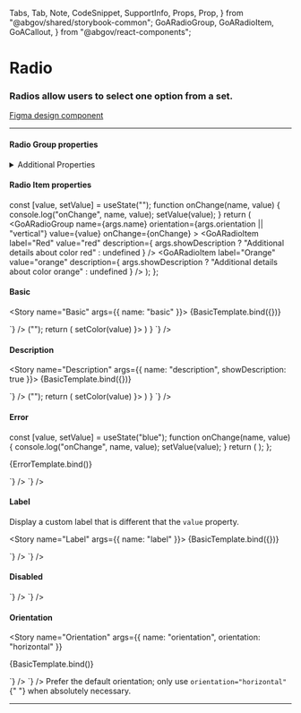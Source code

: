   Tabs,
  Tab,
  Note,
  CodeSnippet,
  SupportInfo,
  Props,
  Prop,
} from "@abgov/shared/storybook-common";
  GoARadioGroup,
  GoARadioItem,
  GoACallout,
} from "@abgov/react-components";

<Meta title="Components/Radio" />

# Radio

### Radios allow users to select one option from a set.

[Figma design component](https://www.figma.com/file/3pb2IK8s2QUqWieH79KdN7/%E2%9D%96-Components-%7C-DDI?node-id=7038%3A246448)

---

#### Radio Group properties

<Props showTabs={true}>
  <Prop
    name="name"
    type="string"
    required="true"
    description="Must match the name assigned to the children"
  />
  <Prop name="value" type="string" description="Value binding" />
  <Prop
    name="orientation"
    type="horizontal | vertical"
    defaultValue="vertical"
    description="Orientation of the radio items"
  />
  <Prop
    name="error"
    type="boolean"
    defaultValue="false"
    description="Set the component to an error state"
  />
  <Prop
    name="disabled"
    lang="angular"
    type="boolean"
    defaultValue="false"
    description="Set the component to disabled. **Use [attr.disabled] with [formControl]**"
  />
  <Prop
    name="disabled"
    lang="react"
    type="boolean"
    defaultValue="false"
    description="Set the component to disabled"
  />
  <Prop
    name="ariaLabel"
    lang="react"
    type="string"
    description="Defines how the text will be translated for the screen reader. It not specified it will fall back to the name"
  />
  <Prop
    name="arialabel"
    lang="angular"
    type="string"
    description="Defines how the text will be translated for the screen reader. It not specified it will fall back to the name"
  />
  <Prop
    name="onChange"
    lang="react"
    type="(name: string, value: string) => void"
    description="onChange event"
  />
</Props>

<details>
  <summary>Additional Properties</summary>
  <Props showTabs={true}>
    <Prop
      name="mt"
      type="none | 3xs | 2xs | xs | s | m | l | xl | 2xl | 3xl | 4xl"
      defaultValue="none"
      description="Top margin"
    />
    <Prop
      name="mr"
      type="none | 3xs | 2xs | xs | s | m | l | xl | 2xl | 3xl | 4xl"
      defaultValue="none"
      description="Right margin"
    />
    <Prop
      name="mb"
      type="none | 3xs | 2xs | xs | s | m | l | xl | 2xl | 3xl | 4xl"
      defaultValue="none"
      description="Bottom margin"
    />
    <Prop
      name="ml"
      type="none | 3xs | 2xs | xs | s | m | l | xl | 2xl | 3xl | 4xl"
      defaultValue="none"
      description="Left margin"
    />
  </Props>
</details>

#### Radio Item properties

<Props showTabs={true}>
  <Prop
    name="value"
    type="string"
    required="true"
    description="Value of the item that will be returned when selected"
  />
  <Prop name="label" type="string" description="Text to show to the user" />
  <Prop
    name="description"
    type="string"
    description="Addition text to the bottom of the label"
  />
</Props>

  const [value, setValue] = useState("");
  function onChange(name, value) {
    console.log("onChange", name, value);
    setValue(value);
  }
  return (
    <GoARadioGroup
      name={args.name}
      orientation={args.orientation || "vertical"}
      value={value}
      onChange={onChange}
    >
      <GoARadioItem
        label="Red"
        value="red"
        description={
          args.showDescription
            ? "Additional details about color red"
            : undefined
        }
      />
      <GoARadioItem label="Blue" value="blue" />
      <GoARadioItem
        label="Orange"
        value="orange"
        description={
          args.showDescription
            ? "Additional details about color orange"
            : undefined
        }
      />
    </GoARadioGroup>
  );
};

#### Basic

<Story name="Basic" args={{ name: "basic" }}>
  {BasicTemplate.bind({})}
</Story>

<Tabs>
  <Tab label="Web Component" hidden={true}>
    <CodeSnippet
      lang="html"
      code={`
        <goa-radio-group id="my-color" name="color" value="orange">
          <goa-radio-item value="red" />
          <goa-radio-item value="blue" />
          <goa-radio-item value="orange" />
        </goa-radio-group>
      `}
    />
    <CodeSnippet
      lang="js"
      code={`
        const el = document.findById("my-color");
        el.addEventListener("_change", (e) => {
          console.log(e.detail.name, e.detail.value);
        });
      `}
    />
  </Tab>
  <Tab label="Angular">
    <CodeSnippet
      lang="html"
      code={`
        <goa-radio-group name="color" goaValue [formControl]="reactiveFormCtrl" [value]="reactiveFormCtrl.value">
          <goa-radio-item value="red"></goa-radio-item>
          <goa-radio-item value="blue"></goa-radio-item>
          <goa-radio-item value="orange"></goa-radio-item>
        </goa-radio-group>
      `}
    />
    <CodeSnippet
      lang="ts"
      code={`
        export class MyComponent {
          reactiveFormCtrl = new FormControl();
        }
      `}
    />
  </Tab>
  <Tab label="React">
    <CodeSnippet
      lang="tsx"
      code={`
          const [color, setColor] = useState<string>("");
          return (
            <GoARadioGroup name="color" value={color} onChange={(_name, value) => setColor(value) }>
              <GoARadioItem value="red" />
              <GoARadioItem value="blue" />
              <GoARadioItem value="orange"/>
            </GoARadioGroup>
          )
        }
      `}
    />
  </Tab>
</Tabs>

#### Description

<Story name="Description" args={{ name: "description", showDescription: true }}>
  {BasicTemplate.bind({})}
</Story>

<Tabs>
  <Tab label="Angular">
    <CodeSnippet
      lang="html"
      code={`
        <goa-radio-group name="color" goaValue [formControl]="reactiveFormCtrl" [value]="reactiveFormCtrl.value">
          <goa-radio-item value="red" description="Additional details about color red"></goa-radio-item>
          <goa-radio-item value="blue"></goa-radio-item>
          <goa-radio-item value="orange" description="Additional details about color orange"></goa-radio-item>
        </goa-radio-group>
      `}
    />
    <CodeSnippet
      lang="ts"
      code={`
        export class MyComponent {
          reactiveFormCtrl = new FormControl();
        }
      `}
    />
  </Tab>
  <Tab label="React">
    <CodeSnippet
      lang="tsx"
      code={`
          const [color, setColor] = useState<string>("");
          return (
            <GoARadioGroup name="color" value={color} onChange={(_name, value) => setColor(value) }>
              <GoARadioItem value="red" description="Additional details about color red"/>
              <GoARadioItem value="blue" />
              <GoARadioItem value="orange" description="Additional details about color orange"/>
            </GoARadioGroup>
          )
        }
      `}
    />
  </Tab>
</Tabs>

#### Error

  const [value, setValue] = useState("blue");
  function onChange(name, value) {
    console.log("onChange", name, value);
    setValue(value);
  }
  return (
    <GoARadioGroup name="error" value={value} onChange={onChange} error={true}>
      <GoARadioItem name="error" label="Red" value="red" />
      <GoARadioItem name="error" label="Blue" value="blue" />
      <GoARadioItem name="error" label="Orange" value="orange" />
    </GoARadioGroup>
  );
};

<Story name="Error">{ErrorTemplate.bind()}</Story>

<Tabs>
  <Tab label="Web Component" hidden={true}>
    <CodeSnippet
      lang="html"
      code={`
        <goa-radio-group name="color" value="orange" error>
          <goa-radio-item value="red" />
          <goa-radio-item value="blue" />
          <goa-radio-item value="orange" />
        </goa-radio-group>
      `}
    />
  </Tab>
  <Tab label="Angular">
    <CodeSnippet
      lang="html"
      code={`
        <goa-radio-group name="color" value="orange" [formControl]="reactiveFormCtrl" [value]="reactiveFormCtrl.value" error>
          <goa-radio-item value="red"></goa-radio-item>
          <goa-radio-item value="blue"></goa-radio-item>
          <goa-radio-item value="orange"></goa-radio-item>
        </goa-radio-group>
      `}
    />
    <CodeSnippet
      lang="ts"
      code={`
        export class MyComponent {
          reactiveFormCtrl = new FormControl();
        }
      `}
    />
  </Tab>
  <Tab label="React">
    <CodeSnippet
      lang="tsx"
      code={`
        <GoARadioGroup name="color" value="orange" error={true}>
          <GoARadioItem value="red" />
          <GoARadioItem value="blue" />
          <GoARadioItem value="orange"/>
        </GoARadioGroup>
      `}
    />
  </Tab>
</Tabs>

#### Label

Display a custom label that is different that the `value` property.

<Story name="Label" args={{ name: "label" }}>
  {BasicTemplate.bind({})}
</Story>

<Tabs>
  <Tab label="Web Component" hidden={true}>
    <CodeSnippet
      lang="html"
      code={`
        <goa-radio-group name="color" value="orange">
          <goa-radio-item label="Red" value="red" />
          <goa-radio-item label="Blue" value="blue" />
          <goa-radio-item label="Orange" value="orange" />
        </goa-radio-group>
      `}
    />
  </Tab>
  <Tab label="Angular">
    <CodeSnippet
      lang="html"
      code={`
        <goa-radio-group name="color" value="orange">
          <goa-radio-item label="Red" value="red"></goa-radio-item>
          <goa-radio-item label="Blue" value="blue"></goa-radio-item>
          <goa-radio-item label="Orange" value="orange"></goa-radio-item>
        </goa-radio-group>
      `}
    />
  </Tab>
  <Tab label="React">
    <CodeSnippet
      lang="tsx"
      code={`
        <GoARadioGroup name="color" value="orange" onChange={noop}>
          <GoARadioItem label="Red" value="red" />
          <GoARadioItem label="Blue" value="blue" />
          <GoARadioItem label="Orange" value="orange"/>
        </GoARadioGroup>
      `}
    />
  </Tab>
</Tabs>

#### Disabled

<Story name="Disabled">
  <GoARadioGroup name="disabled" value="orange" disabled={true}>
    <GoARadioItem name="disabled" value="red" />
    <GoARadioItem name="disabled" value="blue" />
    <GoARadioItem name="disabled" value="orange" />
  </GoARadioGroup>
</Story>

<Tabs>
  <Tab label="Web Component" hidden={true}>
    <CodeSnippet
      lang="html"
      code={`
        <goa-radio-group name="color" value="orange" disabled>
          <goa-radio-item value="red" />
          <goa-radio-item value="blue" />
          <goa-radio-item value="orange" />
        </goa-radio-group>
      `}
    />
  </Tab>
  <Tab label="Angular">
    <CodeSnippet
      lang="html"
      code={`
        <goa-radio-group name="color" value="orange" disabled>
          <goa-radio-item value="red"></goa-radio-item>
          <goa-radio-item value="blue"></goa-radio-item>
          <goa-radio-item value="orange"></goa-radio-item>
        </goa-radio-group>
        <!-- Use [attr.disabled] with [formControl] -->
        <goa-radio-group name="color" goaValue [formControl]="reactiveFormCtrl" [attr.disabled]="true" value="reactiveFormCtrl.value">
          <goa-radio-item value="red"></goa-radio-item>
          <goa-radio-item value="blue"></goa-radio-item>
          <goa-radio-item value="orange"></goa-radio-item>
        </goa-radio-group>
      `}
    />
    <CodeSnippet
      lang="ts"
      code={`
        export class MyComponent {
          reactiveFormCtrl = new FormControl();
        }
      `}
    />
  </Tab>
  <Tab label="React">
    <CodeSnippet
      lang="tsx"
      code={`
        <GoARadioGroup name="color" value="orange" onChange={noop} disabled={true}>
          <GoARadioItem value="red" />
          <GoARadioItem value="blue" />
          <GoARadioItem value="orange"/>
        </GoARadioGroup>
      `}
    />
  </Tab>
</Tabs>

#### Orientation

<Story
  name="Orientation"
  args={{ name: "orientation", orientation: "horizontal" }}
>
  {BasicTemplate.bind()}
</Story>

<Tabs>
  <Tab label="Web Component" hidden={true}>
    <CodeSnippet
      lang="html"
      code={`
        <goa-radio-group name="color" value="orange" orientation="horizontal">
          <goa-radio-item value="red" />
          <goa-radio-item value="blue" />
          <goa-radio-item value="orange" />
        </goa-radio-group>
      `}
    />
  </Tab>
  <Tab label="Angular">
    <CodeSnippet
      lang="html"
      code={`
        <goa-radio-group name="color" value="orange" orientation="horizontal">
          <goa-radio-item value="red"></goa-radio-item>
          <goa-radio-item value="blue"></goa-radio-item>
          <goa-radio-item value="orange"></goa-radio-item>
        </goa-radio-group>
      `}
    />
  </Tab>
  <Tab label="React">
    <CodeSnippet
      lang="tsx"
      code={`
        <GoARadioGroup name="color" value="orange" onChange={noop} orientation="horizontal">
          <GoARadioItem value="red" />
          <GoARadioItem value="blue" />
          <GoARadioItem value="orange"/>
        </GoARadioGroup>
      `}
    />
  </Tab>
</Tabs>

<Note type="best-practices">
  Prefer the default orientation; only use <code>orientation="horizontal"</code>{" "}
  when absolutely necessary.
</Note>

---

<SupportInfo />
